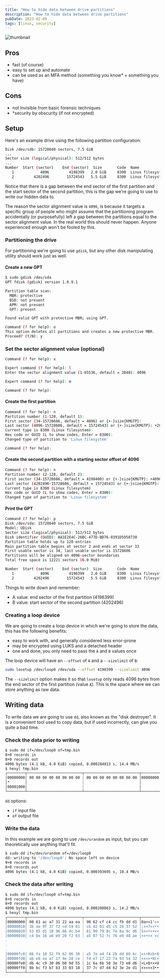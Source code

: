 ```yaml
---
title: "How to hide data between drive partitions"
description: "How to hide data between drive partitions"
pubDate: 2023-02-09
tags: [linux, security]
---
```


![thumbnail](/linux/partition-key-hiding/thumbnail.svg)

## Pros

- fast (of course)
- easy to set up and automate
- can be used as an MFA method (something you know\* + something you have)

## Cons

- not invisible from basic forensic techniques
- \*security by obscurity (if not encrypted)

## Setup

Here's an example drive using the following partition configuration:

```sh
Disk /dev/sdb: 15728640 sectors, 7.5 GiB
...
Sector size (logical/physical): 512/512 bytes
...
Number  Start (sector)    End (sector)  Size       Code  Name
   1            4096         4198399   2.0 GiB     8300  Linux filesystem
   2         4202496        15724543   5.5 GiB     8300  Linux filesystem
```

Notice that there is a gap between the end sector of the first partition and the start sector of the second partition, this is the gap we're going to use to write our hidden data to.

The reason the sector alignment value is `4096`, is because it targets a specific group of people who might assume that the partitioning program accidentally (or purposefully) left a gap between the partitions equal to the sector alignment value. In the real world this should never happen. Anyone experienced enough won't be fooled by this.

### Partitioning the drive

For partitioning we're going to use `gdisk`, but any other disk manipulating utility should work just as well.

#### Create a new GPT

```sh
$ sudo gdisk /dev/sda
GPT fdisk (gdisk) version 1.0.9.1

Partition table scan:
  MBR: protective
  BSD: not present
  APM: not present
  GPT: present

Found valid GPT with protective MBR; using GPT.

Command (? for help): o
This option deletes all partitions and creates a new protective MBR.
Proceed? (Y/N): y
```

### Set the sector alignment value (optional)

```sh
Command (? for help): x

Expert command (? for help): l
Enter the sector alignment value (1-65536, default = 2048): 4096

Expert command (? for help): m

Command (? for help):
```

#### Create the first partition

```sh
Command (? for help): n
Partition number (1-128, default 1):
First sector (34-15728606, default = 4096) or {+-}size{KMGTP}:
Last sector (4096-15728606, default = 15724543) or {+-}size{KMGTP}: +2G
Current type is 8300 (Linux filesystem)
Hex code or GUID (L to show codes, Enter = 8300):
Changed type of partition to 'Linux filesystem'

Command (? for help):
```

#### Create the second partition with a starting sector offset of 4096

```sh
Command (? for help): n
Partition number (2-128, default 2):
First sector (34-15728606, default = 4198400) or {+-}size{KMGTP}: +4096
Last sector (4202496-15728606, default = 15724543) or {+-}size{KMGTP}:
Current type is 8300 (Linux filesystem)
Hex code or GUID (L to show codes, Enter = 8300):
Changed type of partition to 'Linux filesystem'
```

#### Print the GPT

```sh
Command (? for help): p
Disk /dev/sda: 15728640 sectors, 7.5 GiB
Model: UDisk
Sector size (logical/physical): 512/512 bytes
Disk identifier (GUID): AA1E2E4C-26BC-477D-BD76-0391D5958730
Partition table holds up to 128 entries
Main partition table begins at sector 2 and ends at sector 33
First usable sector is 34, last usable sector is 15728606
Partitions will be aligned on 4096-sector boundaries
Total free space is 12221 sectors (6.0 MiB)

Number  Start (sector)    End (sector)  Size       Code  Name
   1            4096         4198399   2.0 GiB     8300  Linux filesystem
   2         4202496        15724543   5.5 GiB     8300  Linux filesystem

```

Things to write down and remember:

- A value: end sector of the first partition (4198399)
- B value: start sector of the second partition (4202496)

### Creating a loop device

We are going to create a loop device in which we're going to store the data, this has the following benefits:

- easy to work with, and generally considered less error-prone
- may be encrypted using LUKS and a detached header
- one and done, you only need to pass the `A` and `B` values once

The loop device will have an `--offset` of `A` and a `--sizelimit` of `B`:

```sh
sudo losetup /dev/loop0 /dev/sda --offset 4198399 --sizelimit 4096
```

The `--sizelimit` option makes it so that `losetup` only reads 4096 _bytes_ from the end sector of the first partition (value `A`). This is the space where we can store anything as raw data.

## Writing data

To write data we are going to use `dd`, also known as the "disk destroyer".
It is a convenient tool used to copy data, but if used incorrectly, can give you quite a bad time.

### Check the data prior to writing

```sh
$ sudo dd if=/dev/loop0 of=tmp.bin
8+0 records in
8+0 records out
4096 bytes (4.1 kB, 4.0 KiB) copied, 0.000284813 s, 14.4 MB/s
$ hexyl tmp.bin
┌────────┬─────────────────────────┬─────────────────────────┬────────┬────────┐
│00000000│ 00 00 00 00 00 00 00 00 ┊ 00 00 00 00 00 00 00 00 │00000000┊00000000│
│*       │                         ┊                         │        ┊        │
│00001000│                         ┊                         │        ┊        │
└────────┴─────────────────────────┴─────────────────────────┴────────┴────────┘
```

`dd` options:

- `if` input file
- `of` output file

### Write the data

In this example we are going to use `/dev/urandom` as input, but you can theoretically use anything that'll fit.

```sh
$ sudo dd if=/dev/urandom of=/dev/loop0
dd: writing to '/dev/loop0': No space left on device
9+0 records in
8+0 records out
4096 bytes (4.1 kB, 4.0 KiB) copied, 0.000393695 s, 10.4 MB/s
```

### Check the data after writing

```sh
$ sudo dd if=/dev/loop0 of=tmp.bin
8+0 records in
8+0 records out
4096 bytes (4.1 kB, 4.0 KiB) copied, 0.000288863 s, 14.2 MB/s
$ hexyl tmp.bin
┌────────┬─────────────────────────┬─────────────────────────┬────────┬────────┐
│00000000│ 00 61 ac a7 31 22 aa ea ┊ 90 62 cf c4 cc fb dd d1 │0a××1"××┊×b××××××│
│00000010│ 3b ae 9f 37 f2 cd 19 01 ┊ cb d2 01 d5 c5 26 37 52 │;××7××••┊××•××&7R│
│00000020│ 53 85 d1 10 96 86 dc b4 ┊ 81 90 79 8c 7e 8a 9c d6 │S××•××××┊××y×~×××│
│00000030│ c4 be 16 a6 e9 20 f2 63 ┊ a5 07 52 7c 76 e0 48 ae │××•×× ×c┊×•R|v×H×│
.
.
.
│00000fc0│ 86 fa 10 52 f9 62 06 38 ┊ a5 7e a4 f4 2b dd 89 6c │××•R×b•8┊×~××+××l│
│00000fd0│ ab e8 ea a7 17 4e 28 ce ┊ fd e7 17 22 7a 93 54 32 │××××•N(×┊××•"z×T2│
│00000fe0│ db 4c c9 30 06 b0 9d 55 ┊ 1c 6a 6b 50 3e 73 e0 d6 │×L×0•××U┊•jkP>s××│
│00000ff0│ 8b bc f3 b7 b3 33 03 18 ┊ 37 7c d7 d4 62 3e 2e d1 │×××××3••┊7|××b>.×│
└────────┴─────────────────────────┴─────────────────────────┴────────┴────────┘
```
